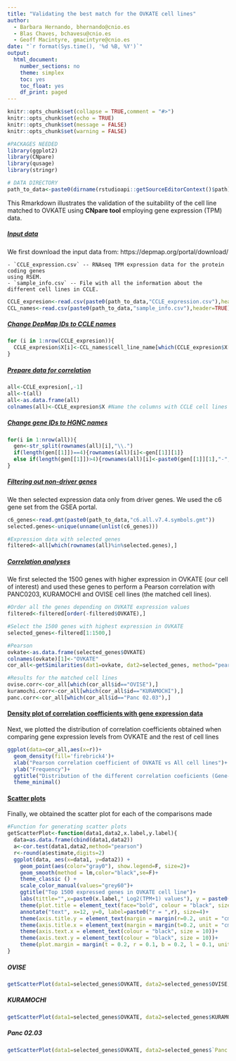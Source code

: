 ---
title: "Validating the best match for the OVKATE cell lines"
author: 
  - Barbara Hernando, bhernando@cnio.es
  - Blas Chaves, bchavesu@cnio.es
  - Geoff Macintyre, gmacintyre@cnio.es
date: "`r format(Sys.time(), '%d %B, %Y')`"
output:
  html_document:
    number_sections: no
    theme: simplex
    toc: yes
    toc_float: yes
    df_print: paged
---

```{r setup, include=FALSE}
knitr::opts_chunk$set(collapse = TRUE,comment = "#>")
knitr::opts_chunk$set(echo = TRUE)
knitr::opts_chunk$set(message = FALSE)
knitr::opts_chunk$set(warning = FALSE)

#PACKAGES NEEDED
library(ggplot2)
library(CNpare)
library(qusage)
library(stringr)

# DATA DIRECTORY
path_to_data<-paste0(dirname(rstudioapi::getSourceEditorContext()$path),"/data/")
```

This Rmarkdown illustrates the validation of the suitability of the cell line matched to OVKATE using 
**CNpare tool** employing gene expression (TPM) data.


##### [Input data]{.ul}

We first download the input data from: https://depmap.org/portal/download/

    - `CCLE_expression.csv` -- RNAseq TPM expression data for the protein coding genes
    using RSEM. 
    - `sample_info.csv` -- File with all the information about the different cell lines in CCLE.
    
```{r input_gexp, include=FALSE}
CCLE_expresion<-read.csv(paste0(path_to_data,"CCLE_expression.csv"),header = TRUE)
CCL_names<-read.csv(paste0(path_to_data,"sample_info.csv"),header=TRUE)
```

##### [Change DepMap IDs to CCLE names]{.ul}
```{r change_names}
for (i in 1:nrow(CCLE_expresion)){
  CCLE_expresion$X[i]<-CCL_names$cell_line_name[which(CCLE_expresion$X[i]==CCL_names$DepMap_ID)]
}
```

##### [Prepare data for correlation]{.ul}
```{r data_processing}
all<-CCLE_expresion[,-1]
all<-t(all)
all<-as.data.frame(all)
colnames(all)<-CCLE_expresion$X #Name the columns with CCLE cell lines ID
```

##### [Change gene IDs to HGNC names]{.ul}
```{r change_hgnc}
for(i in 1:nrow(all)){
  gen<-str_split(rownames(all)[i],"\\.")
  if(length(gen[[1]])==4){rownames(all)[i]<-gen[[1]][1]}
  else if(length(gen[[1]])>4){rownames(all)[i]<-paste0(gen[[1]][1],"-",gen[[1]][2])}
}
```

##### [Filtering out non-driver genes]{.ul}

We then selected expression data only from driver genes. We used the c6 gene set from the GSEA portal.

```{r gene_filtering}
c6_genes<-read.gmt(paste0(path_to_data,"c6.all.v7.4.symbols.gmt"))
selected.genes<-unique(unname(unlist(c6_genes)))

#Expression data with selected genes
filtered<-all[which(rownames(all)%in%selected.genes),]
```

##### [Correlation analyses]{.ul}

We first selected the 1500 genes with higher expression in OVKATE (our cell of interest) and used these genes to perform a Pearson correlation with PANC0203, KURAMOCHI and OVISE cell lines (the matched cell lines).

```{r analysis}
#Order all the genes depending on OVKATE expression values
filtered<-filtered[order(-filtered$OVKATE),]  

#Select the 1500 genes with highest expression in OVKATE
selected_genes<-filtered[1:1500,]

#Pearson
ovkate<-as.data.frame(selected_genes$OVKATE)
colnames(ovkate)[1]<-"OVKATE"
cor_all<-getSimilarities(dat1=ovkate, dat2=selected_genes, method="pearson", pvalue=TRUE)

#Results for the matched cell lines
ovise.corr<-cor_all[which(cor_all$id=="OVISE"),]
kuramochi.corr<-cor_all[which(cor_all$id=="KURAMOCHI"),]
panc.corr<-cor_all[which(cor_all$id=="Panc 02.03"),]
```

#### [Density plot of correlation coefficients with gene expression data]{.ul}

Next, we plotted the distribution of correlation coefficients obtained when comparing gene expression levels from OVKATE and the rest of cell lines
```{r densityplot_gexp, fig1, fig.height = 4, fig.width = 8, fig.align = "center", eval=TRUE, echo=FALSE}
ggplot(data=cor_all,aes(x=r))+
  geom_density(fill='firebrick4')+
  xlab("Pearson correlation coefficient of OVKATE vs All cell lines")+
  ylab("Frequency")+
  ggtitle("Distribution of the different correlation coeficients (Gene-expression)")+
  theme_minimal()
```

#### [Scatter plots]{.ul}

Finally, we obtained the scatter plot for each of the comparisons made
```{r scatter, echo=FALSE, eval=FALSE}
#Function for generating scatter plots
getScatterPlot<-function(data1,data2,x.label,y.label){
  data=as.data.frame(cbind(data1,data2))
  a<-cor.test(data1,data2,method="pearson")
  r<-round(a$estimate,digits=2)
  ggplot(data, aes(x=data1, y=data2)) +    
    geom_point(aes(color="gray0"), show.legend=F, size=2)+
    geom_smooth(method = lm,color="black",se=F)+
    theme_classic () +
    scale_color_manual(values="grey60")+
    ggtitle("Top 1500 expressed genes in OVKATE cell line")+
    labs(tittle="",x=paste0(x.label," Log2(TPM+1) values"), y = paste0(y.label, " Log2(TPM+1) values"))+
    theme(plot.title = element_text(face="bold", colour = "black", size=9))+
    annotate("text", x=12, y=0, label=paste0("r = ",r), size=4)+
    theme(axis.title.y = element_text(margin = margin(r=0.2, unit = "cm"),size=12, vjust = -0.5))+
    theme(axis.title.x = element_text(margin = margin(t=0.2, unit = "cm"),size=12))+
    theme(axis.text.x = element_text(colour = "black", size = 10))+
    theme(axis.text.y = element_text(colour = "black", size = 10))+
    theme(plot.margin = margin(t = 0.2, r = 0.1, b = 0.2, l = 0.1, unit = "cm"))
}  
```

##### OVISE
```{r scatter_plot, fig1, fig.height = 4, fig.width = 8, fig.align = "center", eval=TRUE, echo=FALSE}
getScatterPlot(data1=selected_genes$OVKATE, data2=selected_genes$OVISE, x.label="OVKATE", y.label="OVISE")
```
##### KURAMOCHI
```{r scatter_plot, fig1, fig.height = 4, fig.width = 8, fig.align = "center", eval=TRUE, echo=FALSE}
getScatterPlot(data1=selected_genes$OVKATE, data2=selected_genes$KURAMOCHI, x.label="OVKATE", y.label="KURAMOCHI")
```
##### Panc 02.03
```{r scatter_plot, fig1, fig.height = 4, fig.width = 8, fig.align = "center", eval=TRUE, echo=FALSE}
getScatterPlot(data1=selected_genes$OVKATE, data2=selected_genes$`Panc 02.03`, x.label="OVKATE", y.label="Panc 02.03")
```
